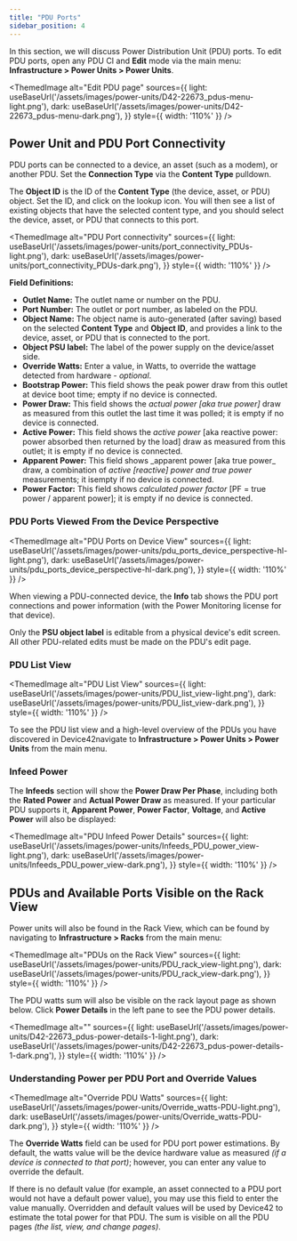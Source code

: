 ```yaml
---
title: "PDU Ports"
sidebar_position: 4
---
```



In this section, we will discuss Power Distribution Unit (PDU) ports. To edit PDU ports, open any PDU CI and **Edit** mode via the main menu: **Infrastructure > Power Units > Power Units**.

<ThemedImage
  alt="Edit PDU page"
  sources={{
    light: useBaseUrl('/assets/images/power-units/D42-22673_pdus-menu-light.png'),
    dark: useBaseUrl('/assets/images/power-units/D42-22673_pdus-menu-dark.png'),
  }}
  style={{ width: '110%' }}
/>

## Power Unit and PDU Port Connectivity

PDU ports can be connected to a device, an asset (such as a modem), or another PDU. Set the **Connection Type** via the **Content Type** pulldown.

The **Object ID** is the ID of the **Content Type** (the device, asset, or PDU) object. Set the ID, and click on the lookup icon. You will then see a list of existing objects that have the selected content type, and you should select the device, asset, or PDU that connects to this port.

<ThemedImage
  alt="PDU Port connectivity"
  sources={{
    light: useBaseUrl('/assets/images/power-units/port_connectivity_PDUs-light.png'),
    dark: useBaseUrl('/assets/images/power-units/port_connectivity_PDUs-dark.png'),
  }}
  style={{ width: '110%' }}
/>

**Field Definitions:**

- **Outlet Name:** The outlet name or number on the PDU.
- **Port Number:** The outlet or port number, as labeled on the PDU.
- **Object Name:** The object name is auto-generated (after saving) based on the selected **Content Type** and **Object ID**, and provides a link to the device, asset, or PDU that is connected to the port.
- **Object PSU label:** The label of the power supply on the device/asset side.
- **Override Watts:** Enter a value, in Watts, to override the wattage detected from hardware - _optional_.
- **Bootstrap Power:** This field shows the peak power draw from this outlet at device boot time; empty if no device is connected.
- **Power Draw:** This field shows the _actual power \[aka true power\]_ draw as measured from this outlet the last time it was polled; it is empty if no device is connected.
- **Active Power:** This field shows the _active power_ \[aka reactive power: power absorbed then returned by the load\] draw as measured from this outlet; it is empty if no device is connected.
- **Apparent Power:** This field shows _apparent power \[aka true power\_ draw, a combination of _active \[reactive\] power and true power_ measurements; it isempty if no device is connected.
- **Power Factor:** This field shows _calculated power factor_ \[PF = true power / apparent power\]; it is empty if no device is connected.

### PDU Ports Viewed From the Device Perspective

<ThemedImage
  alt="PDU Ports on Device View"
  sources={{
    light: useBaseUrl('/assets/images/power-units/pdu_ports_device_perspective-hl-light.png'),
    dark: useBaseUrl('/assets/images/power-units/pdu_ports_device_perspective-hl-dark.png'),
  }}
  style={{ width: '110%' }}
/>

When viewing a PDU-connected device, the **Info** tab shows the PDU port connections and power information (with the Power Monitoring license for that device).

Only the **PSU object label** is editable from a physical device's edit screen. All other PDU-related edits must be made on the PDU's edit page.

### PDU List View

<ThemedImage
  alt="PDU List View"
  sources={{
    light: useBaseUrl('/assets/images/power-units/PDU_list_view-light.png'),
    dark: useBaseUrl('/assets/images/power-units/PDU_list_view-dark.png'),
  }}
  style={{ width: '110%' }}
/>

To see the PDU list view and a high-level overview of the PDUs you have discovered in Device42navigate to **Infrastructure > Power Units > Power Units** from the main menu.

### Infeed Power

The **Infeeds** section will show the **Power Draw Per Phase**, including both the **Rated Power** and **Actual Power Draw** as measured. If your particular PDU supports it, **Apparent Power**, **Power Factor**, **Voltage**, and **Active Power** will also be displayed:

<ThemedImage
  alt="PDU Infeed Power Details"
  sources={{
    light: useBaseUrl('/assets/images/power-units/Infeeds_PDU_power_view-light.png'),
    dark: useBaseUrl('/assets/images/power-units/Infeeds_PDU_power_view-dark.png'),
  }}
  style={{ width: '110%' }}
/>

## PDUs and Available Ports Visible on the Rack View

Power units will also be found in the Rack View, which can be found by navigating to **Infrastructure > Racks** from the main menu: 

<ThemedImage
  alt="PDUs on the Rack View"
  sources={{
    light: useBaseUrl('/assets/images/power-units/PDU_rack_view-light.png'),
    dark: useBaseUrl('/assets/images/power-units/PDU_rack_view-dark.png'),
  }}
  style={{ width: '110%' }}
/>

The PDU watts sum will also be visible on the rack layout page as shown below. Click **Power Details** in the left pane to see the PDU power details.

<ThemedImage
  alt=""
  sources={{
    light: useBaseUrl('/assets/images/power-units/D42-22673_pdus-power-details-1-light.png'),
    dark: useBaseUrl('/assets/images/power-units/D42-22673_pdus-power-details-1-dark.png'),
  }}
  style={{ width: '110%' }}
/>

### Understanding Power per PDU Port and Override Values

<ThemedImage
  alt="Override PDU Watts"
  sources={{
    light: useBaseUrl('/assets/images/power-units/Override_watts-PDU-light.png'),
    dark: useBaseUrl('/assets/images/power-units/Override_watts-PDU-dark.png'),
  }}
  style={{ width: '110%' }}
/>

The **Override Watts** field can be used for PDU port power estimations. By default, the watts value will be the device hardware value as measured _(if a device is connected to that port)_; however, you can enter any value to override the default.

If there is no default value (for example, an asset connected to a PDU port would not have a default power value), you may use this field to enter the value manually. Overridden and default values will be used by Device42 to estimate the total power for that PDU. The sum is visible on all the PDU pages _(the list, view, and change pages)_.
